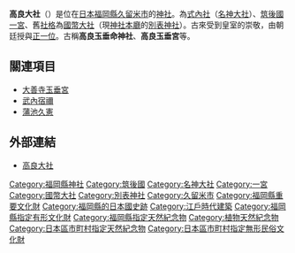 {{日本神社
| name = 高良大社
| img = File:Kurume kourataisha.jpg
| img_capt = 神門和社殿
| image_width = 250px
| nihongo = 高良大社
| hiragana = こうらたいしゃ
| romaji = Kōra Taisha
| location = [[福岡縣|福岡縣]][[久留米市|久留米市]]御井町1番地
| god = 正殿：[[高良玉垂命|高良玉垂命]]<br/>左殿：[[八幡大神|八幡大神]]<br/>右殿：[[住吉大神|住吉大神]]
| type = [[式內社|式內社]]（[[名神大社|名神大社]]）・[[筑後國|筑後國]][[一宮|一宮]]・[[國幣大社|國幣大社]]・[[別表神社|別表神社]]
| struct = [[權現造|權現造]]
| open_year = 傳・[[履中天皇|履中天皇]]元年（400年）
| cere_date = 10月9日
|}}

'''高良大社'''（{{lang|ja|こうらたいしゃ}}）是位在[[日本|日本]][[福岡縣|福岡縣]][[久留米市|久留米市]]的[[神社|神社]]。為[[式內社|式內社]]（[[名神大社|名神大社]]）、[[筑後國|筑後國]][[一宮|一宮]]、舊[[社格|社格]]為[[國幣大社|國幣大社]]（現[[神社本廳|神社本廳]]的[[別表神社|別表神社]]）。古來受到皇室的崇敬，由朝廷授與[[正一位|正一位]]。古稱'''高良玉垂命神社'''、'''高良玉垂宮'''等。

== 關連項目 ==
*[[大善寺玉垂宮|大善寺玉垂宮]]
*[[武內宿禰|武內宿禰]]
*[[蒲池久憲|蒲池久憲]]

== 外部連結 ==
* [http://www.kourataisya.or.jp/ 高良大社] {{Wayback|url=http://www.kourataisya.or.jp/ |date=20120128162417 }}

{{Commonscat|Koura-taisha}}

{{一宮}}
{{近代社格制度}}

[[Category:福岡縣神社|Category:福岡縣神社]]
[[Category:筑後國|Category:筑後國]]
[[Category:名神大社|Category:名神大社]]
[[Category:一宮|Category:一宮]]
[[Category:國幣大社|Category:國幣大社]]
[[Category:別表神社|Category:別表神社]]
[[Category:久留米市|Category:久留米市]]
[[Category:福岡縣重要文化財|Category:福岡縣重要文化財]]
[[Category:福岡縣的日本國史跡|Category:福岡縣的日本國史跡]]
[[Category:江戶時代建築|Category:江戶時代建築]]
[[Category:福岡縣指定有形文化財|Category:福岡縣指定有形文化財]]
[[Category:福岡縣指定天然紀念物|Category:福岡縣指定天然紀念物]]
[[Category:植物天然紀念物|Category:植物天然紀念物]]
[[Category:日本區市町村指定天然紀念物|Category:日本區市町村指定天然紀念物]]
[[Category:日本區市町村指定無形民俗文化財|Category:日本區市町村指定無形民俗文化財]]